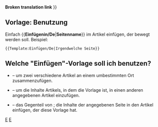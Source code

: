 <noinclude>'''Broken translation link'''{{en/-}}</noinclude>
{{de/Ambox| Typ   = Bewegen
| Bild  = mergeto.png
| Text  =  {{#IF: {{{1|}}} |Es wurde vorgeschlagen, dass dieser Artikel oder dieser Teil mit ''[[Main/en/{{NAMESPACE}}:{{{1}}}|{{{1}}}]]'' ([[Main/en/{{NAMESPACE}} talk:{{{1}}}|Diskutieren]]) <span class="plainlinks">[http://en.wikipedia.org/wiki/Wikipedia:Merging zusammengefügt]</span> werden soll.<!--
                            -->  | Keine Seite wurde vorgeschlagen. Bitte diese Vorlage löschen oder aktualisieren.
}} }}<includeonly>{{{2|[[Category:en/Articles to be merged|{{PAGENAME}}]]}}}</includeonly><noinclude>

==Vorlage: Benutzung==
Einfach <nowiki>{{</nowiki>'''Einfügenin/De'''|'''Seitenname'''<nowiki>}}</nowiki> im Artikel einfügen, der bewegt werden soll. Beispiel:
<pre>{{Template:Einfügen/De|Irgendwelche Seite}}</pre>

== Welche "Einfügen"-Vorlage soll ich benutzen? ==
* {{s|Einfügen/De}} &ndash; um zwei verschiedene Artikel an einem umbestimmten Ort zusammenzufügen.
* {{s|Einfügenin/De}} &ndash; um die Inhalte Artikels, in dem die Vorlage ist, in einen anderen angegebenen Artikel einzufügen.
* {{s|Einfügenvon/De}} &ndash; das Gegenteil von {{s|Einfügenin/De}}; die Inhalte der angegebenen Seite in den Artikel einfügen, der diese Vorlage hat.

[[Category:de/Vorlagen|E]][[Category:de/Message-Boxen|E]]</noinclude>